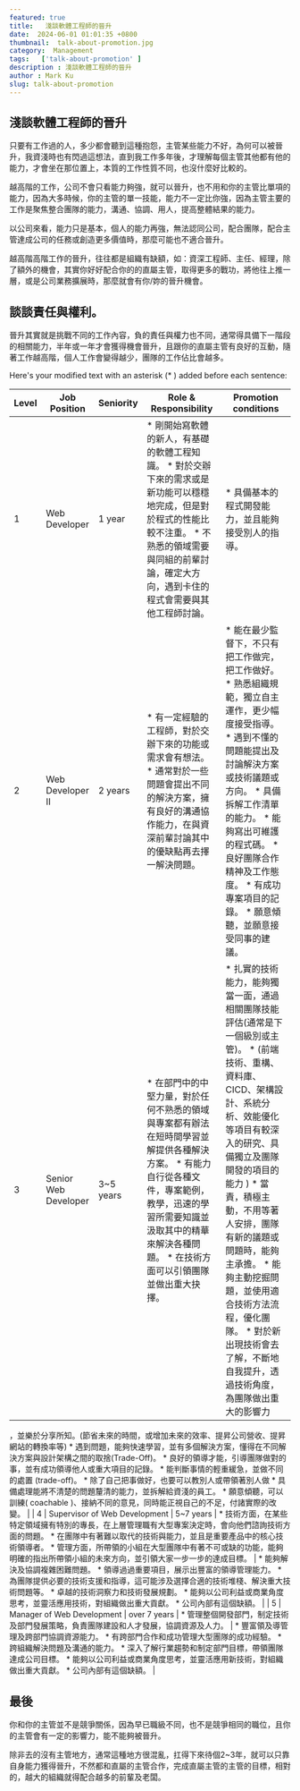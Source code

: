 ```yaml
---
featured: true
title:   淺談軟體工程師的晉升
date:  2024-06-01 01:01:35 +0800
thumbnail:  talk-about-promotion.jpg
category:  Management  
tags:   ['talk-about-promotion' ]
description : 淺談軟體工程師的晉升
author : Mark Ku
slug: talk-about-promotion
---
```

## 淺談軟體工程師的晉升
只要有工作過的人，多少都會聽到這種抱怨，主管某些能力不好，為何可以被晉升，我資淺時也有閃過這想法，直到我工作多年後，才理解每個主管其他都有他的能力，才會坐在那位置上，本質的工作性質不同，也沒什麼好比較的。  

越高階的工作，公司不會只看能力夠強，就可以晉升，也不用和你的主管比單項的能力，因為大多時候，你的主管的單一技能，能力不一定比你強，因為主管主要的工作是聚焦整合團隊的能力，溝通、協調、用人，提高整體結果的能力。  

以公司來看，能力只是基本，個人的能力再強，無法認同公司，配合團隊，配合主管達成公司的任務或創造更多價值時，那麼可能也不適合晉升。  

越高階高階工作的晉升，往往都是組織有缺額，如：資深工程師、主任、經理，除了額外的機會，其實你好好配合你的的直屬主管，取得更多的戰功，將他往上推一層，或是公司業務擴展時，那麼就會有你/妳的晉升機會。  

## 談談責任與權利。  
晉升其實就是挑戰不同的工作內容，負的責任與權力也不同，通常得具備下一階段的相關能力，半年或一年才會獲得機會晉升，且跟你的直屬主管有良好的互動，隨著工作越高階，個人工作會變得越少，團隊的工作佔比會越多。

Here's your modified text with an asterisk (* ) added before each sentence:

| Level | Job Position | Seniority | Role & Responsibility | Promotion conditions |
|----|----|----|----|----|
| 1 | Web Developer | 1 year | * 剛開始寫軟體的新人，有基礎的軟體工程知識。 * 對於交辦下來的需求或是新功能可以穩穩地完成，但是對於程式的性能比較不注重。 * 不熟悉的領域需要與同組的前輩討論，確定大方向，遇到卡住的程式會需要與其他工程師討論。 | * 具備基本的程式開發能力，並且能夠接受別人的指導。 |
| 2 | Web Developer II | 2 years | * 有一定經驗的工程師，對於交辦下來的功能或需求會有想法。 * 通常對於一些問題會提出不同的解決方案，擁有良好的溝通協作能力，在與資深前輩討論其中的優缺點再去擇一解決問題。 | * 能在最少監督下，不只有把工作做完，把工作做好。 * 熟悉組織規範，獨立自主運作，更少幅度接受指導。 * 遇到不懂的問題能提出及討論解決方案或技術議題或方向。 * 具備拆解工作清單的能力。 * 能夠寫出可維護的程式碼。 * 良好團隊合作精神及工作態度。 * 有成功專案項目的記錄。 * 願意傾聽，並願意接受同事的建議。     |
| 3 | Senior Web Developer | 3\~5 years | * 在部門中的中堅力量，對於任何不熟悉的領域與專案都有辦法在短時間學習並解提供各種解決方案。 * 有能力自行從各種文件，專案範例，教學，迅速的學習所需要知識並汲取其中的精華來解決各種問題。 * 在技術方面可以引領團隊並做出重大抉擇。 | * 扎實的技術能力，能夠獨當一面，通過相關團隊技能評估(通常是下一個級別或主管)。 * (前端技術、重構、資料庫、CICD、架構設計、系統分析、效能優化等項目有較深入的研究、具備獨立及團隊開發的項目的能力 ) * 當責，積極主動，不用等著人安排，團隊有新的議題或問題時，能夠主承擔。 * 能夠主動挖掘問題，並使用適合技術方法流程，優化團隊。 * 對於新出現技術會去了解，不斷地自我提升，透過技術角度，為團隊做出重大的影響力

，並樂於分享所知。(節省未來的時間，或增加未來的效率、提昇公司營收、提昇網站的轉換率等) * 遇到問題，能夠快速學習，並有多個解決方案，懂得在不同解決方案與設計架構之間的取捨(Trade-Off)。 * 良好的領導才能，引導團隊做對的事，並有成功領導他人或重大項目的記錄。 * 能判斷事情的輕重緩急，並做不同的處置 (trade-off)。 * 除了自己把事做好，也要可以教別人或帶領著別人做 * 具備處理能將不清楚的問題釐清的能力，並拆解給資淺的員工。 * 願意傾聽，可以訓練( coachable )、接納不同的意見，同時能正視自己的不足，付諸實際的改變。   |
| 4 | Supervisor of Web Development | 5\~7 years | * 技術方面，在某些特定領域擁有特別的專長，在上層管理職有大型專案決定時，會向他們諮詢技術方面的問題。 * 在團隊中有著難以取代的技術與能力，並且是重要產品中的核心技術領導者。 * 管理方面，所帶領的小組在大型團隊中有著不可或缺的功能，能夠明確的指出所帶領小組的未來方向，並引領大家一步一步的達成目標。 | * 能夠解決及協調複雜困難問題。 * 領導過過重要項目，展示出豐富的領導管理能力。 * 為團隊提供必要的技術支援和指導，這可能涉及選擇合適的技術堆棧、解決重大技術問題等。 * 卓越的技術洞察力和技術發展規劃。 * 能夠以公司利益或商業角度思考，並靈活應用技術，對組織做出重大貢獻。 * 公司內部有這個缺額。 |
| 5 | Manager of Web Development | over 7 years | * 管理整個開發部門，制定技術及部門發展策略，負責團隊建設和人才發展，協調資源及人力。 | * 豐富領及導管理及跨部門協調資源能力。 * 有跨部門合作和成功管理大型團隊的成功經驗。 * 跨組織解決問題及溝通的能力。 * 深入了解行業趨勢和制定部門目標，帶領團隊達成公司目標。 * 能夠以公司利益或商業角度思考，並靈活應用新技術，對組織做出重大貢獻。 * 公司內部有這個缺額。 |
## 最後
你和你的主管並不是競爭關係，因為早已職級不同，也不是競爭相同的職位，且你的主管會有一定的影響力，能不能夠被晉升。  

除非去的沒有主管地方，通常這種地方很混亂，扛得下來待個2~3年，就可以只靠自身能力獲得晉升，不然都和直屬的主管合作，完成直屬主管的主管的目標，相對的，越大的組織就得配合越多的前輩及老闆。  